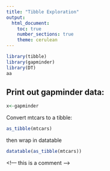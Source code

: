 ---
title: "Tibble Exploration"
output: 
  html_document:
    toc: true
    number_sections: true
    theme: cerulean
---
```{r load, warning = FALSE, echo = FALSE}
library(tibble)
library(gapminder)
library(DT)
aa
```


## Print out gapminder data:

```{r}
x<-gapminder
```

Convert mtcars to a tibble:

```{r}
as_tibble(mtcars)
```

then wrap in datatable
```{r}
datatable(as_tibble(mtcars))
```


<!–– this is a comment ––>



